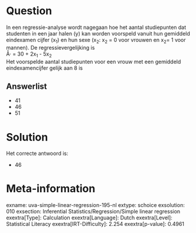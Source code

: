 Question
========

In een regressie-analyse wordt nagegaan hoe het aantal studiepunten dat
studenten in een jaar halen (y) kan worden voorspeld vanuit hun
gemiddeld eindexamen cijfer (x~1~) en hun sexe (x~2~: x~2~ = 0 voor
vrouwen en x~2~= 1 voor mannen). De regressievergelijking is\
Å· = 30 + 2x~1~ - 5x~2~\
Het voorspelde aantal studiepunten voor een vrouw met een gemiddeld
eindexamencijfer gelijk aan 8 is

Answerlist
----------

* 41
* 46
* 51

Solution
========

Het correcte antwoord is: 

* 46

Meta-information
================
exname: uva-simple-linear-regression-195-nl
extype: schoice
exsolution: 010
exsection: Inferential Statistics/Regression/Simple linear regression
exextra[Type]: Calculation
exextra[Language]: Dutch
exextra[Level]: Statistical Literacy
exextra[IRT-Difficulty]: 2.254
exextra[p-value]: 0.4961
